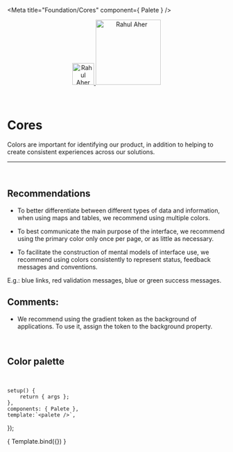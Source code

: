
<Meta title="Foundation/Cores" component={ Palete } />

<div align="center" style={{display: 'flex'}}>
    <a href="https://rahulaher.netlify.app">
        <img src="../../../img/logo/glyph-black-colored.svg" alt="Rahul Aher logo" width="50" />
        <img src="../../../img/logo/word-black-colored.svg" alt="Rahul Aher" width="150" />
    </a>
</div>

<br />
<br />

# Cores

Colors are important for identifying our product, in addition to helping to create consistent experiences across our solutions.

<hr />
<br />

## Recommendations

-  To better differentiate between different types of data and information, when using maps and tables, we recommend using multiple colors.

-  To best communicate the main purpose of the interface, we recommend using the primary color only once per page, or as little as necessary.

-  To facilitate the construction of mental models of interface use, we recommend using colors consistently to represent status, feedback messages and conventions.

E.g.: blue links, red validation messages, blue or green success messages.

## Comments:
- We recommend using the gradient token as the background of applications. To use it, assign the token to the background property.

<br />

## Color palette
<br />

	setup() {
		return { args };
	},
	components: { Palete },
	template:`<palete />`,
});

<Story name="Color palete">
	{ Template.bind({}) }
</Story>
